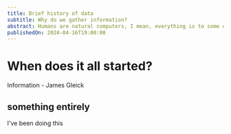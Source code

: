 ```yaml
---
title: Brief history of data
subtitle: Why do we gather information?
abstract: Humans are natural computers, I mean, everything is to some degree, but I'd argue that humans, specially, were born to be computers.
publishedOn: 2024-04-16T19:00:00
---
```


# When does it all started?

Information - James Gleick

## something entirely

I've been doing this
